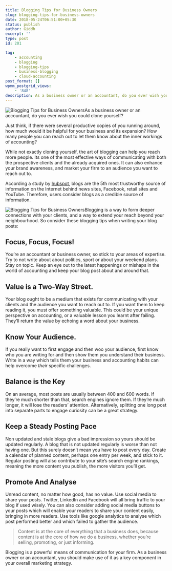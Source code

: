 ```yaml
---
title: Blogging Tips for Business Owners
slug: blogging-tips-for-business-owners
date: 2018-05-24T06:51:00+05:30
status: publish
author: Giddh
excerpt: ''
type: post
id: 201

tag:
    - accounting
    - blogging
    - blogging-tips
    - business-blogging
    - cloud-accounting
post_format: []
wpmm_postgrid_views:
    - '848'
description: As a business owner or an accountant, do you ever wish you could clone yourself? Just think, if there were several productive copies of you running around,
---
```

<img class="wp-block-image size-large" src = "../../img/blog/1*_VG5skVIK_EjEuJSPvNEyg.webp" alt="Blogging Tips for Business Owners" />As a business owner or an accountant, do you ever wish you could clone yourself?

Just think, if there were several productive copies of you running around, how much would it be helpful for your business and its expansion? How many people you can reach out to let them know about the inner workings of accounting?

While not exactly cloning yourself, the art of blogging can help you reach more people. Its one of the most effective ways of communicating with both the prospective clients and the already acquired ones. It can also enhance your brand awareness, and market your firm to an audience you want to reach out to.

According a study by [hubspot](https://blog.hubspot.com/marketing/what-is-a-blog#:~:text=You're%20on%20a%20blog,source%20for%20accurate%20online%20information.), blogs are the 5th most trustworthy source of information on the Internet behind news sites, Facebook, retail sites and YouTube. Therefore, users consider blogs as a credible source of information.

<img class="wp-block-image size-large" src ="../../img/blog/1*ydsjtIrfosgDAmfM6nwhJQ.webp" alt="Blogging Tips for Business Owners" />Blogging is a way to form deeper connections with your clients, and a way to extend your reach beyond your neighbourhood. So consider these blogging tips when writing your blog posts:

Focus, Focus, Focus!
--------------------

You’re an accountant or business owner, so stick to your areas of expertise. Try to not write about about politics, sport or about your weekend plans. Stay on topic. Keep an eye out to the latest happenings or mishaps in the world of accounting and keep your blog post about and around that.

Value is a Two-Way Street.
--------------------------

Your blog ought to be a medium that exists for communicating with your clients and the audience you want to reach out to. If you want them to keep reading it, you must offer something valuable. This could be your unique perspective on accounting, or a valuable lesson you learnt after failing. They’ll return the value by echoing a word about your business.

Know Your Audience.
-------------------

If you really want to first engage and then woo your audience, first know who you are writing for and then show them you understand their business. Write in a way which tells them your business and accounting habits can help overcome *their* specific challenges.

Balance is the Key
------------------

On an average, most posts are usually between 400 and 600 words. If they’re much shorter than that, search engines ignore them. If they’re much longer, it will lose the readers’ attention. Alternatively, splitting one long post into separate parts to engage curiosity can be a great strategy.

Keep a Steady Posting Pace
--------------------------

Non updated and stale blogs give a bad impression so yours should be updated regularly. A blog that is not updated regularly is worse than not having one. But this surely doesn’t mean you have to post every day. Create a calendar of planned content, perhaps one entry per week, and stick to it. Regular posting will also contribute to your site’s search engine rankings, meaning the more content you publish, the more visitors you’ll get.

Promote And Analyse
-------------------

Unread content, no matter how good, has no value. Use social media to share your posts. Twitter, LinkedIn and Facebook will all bring traffic to your blog if used wisely. You can also consider adding social media buttons to your posts which will enable your readers to share your content easily, bringing in more readers. Use tools like google analytics to analyse which post performed better and which failed to gather the audience.

> Content is at the core of everything that a business does, because content is at the core of how we do a business, whether you’re selling, promoting, or just informing.

Blogging is a powerful means of communication for your firm. As a business owner or an accountant, you should make use of it as a key component in your overall marketing strategy.